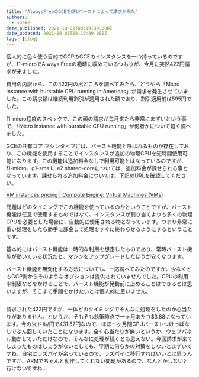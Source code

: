 ```yaml
---
title: "AlwaysFreeのGCEでCPUバーストによって請求が来た"
authors:
  - snake
date_published: 2021-10-01T08:19:39.000Z
date_updated: 2021-10-01T08:19:39.000Z
tags: [blog]
---
```


個人的に色々使う目的でGCPのGCEのインスタンスを一つ持っているのですが、f1-microでAlways Freeの範疇に収めているつもりが、今月に突然422円請求が来ました。

費用の内訳から、この422円の出どころを調べてみたら、どうやら「Micro Instance with burstable CPU running in Americas」が請求を発生させていました。この請求額は継続利用割引が適用された額であり、割引適用前は595円でした。

f1-micro程度のスペックで、この額の請求が毎月来たら非常にまずいという事で、「Micro Instance with burstable CPU running」が何者かについて軽く調べました。

GCEの共有コア マシンタイプには、バースト機能と呼ばれるものが存在しており、この機能を使用することでインスタンスが追加の物理CPUを短時間使用可能になります。この機能は追加料金なしで利用可能とはなっているのですが、f1-micro、g1-small、e2 shared-coreについては、追加料金が課せられる事となっています。課せられる追加料金については、下記のURLを確認してください。

[VM instances pricing | Compute Engine: Virtual Machines (VMs)](https://cloud.google.com/compute/vm-instance-pricing?authuser&#x3D;1#sharedcore)

問題はどのタイミングでこの機能を使っているのかということですが、バースト機能は任意で使用するものではなく、インスタンスが割り当てよりも多くの物理CPUを必要とした場合に、自動的に使用される物となっています。つまり非常に重い処理をしたら勝手に課金して処理をすぐに終わらせるようにするということです。

基本的にはバースト機能は一時的な利用を想定したものであり、常時バースト機能が動いている状況だと、マシンをアップグレードしたほうが安くなります。

バースト機能を無効化する方法についても、一応調べてみたのですが、少なくともGCP側からそのようなオプションは提供されていませんでした。CPUの利用率制限などをかけることで、バースト機能が発動前に止めることはできるとは思いますが、そこまで手間をかけたいとは個人的に思いません。

---

請求された422円ですが、一体どのタイミングでそんなに処理をしたのか心当たりがありません。というか、そもそも執筆時点で一ヶ月あたり$3.88になっています。今の米ドル/円で431.57円なので、ほぼ一ヶ月間CPUバーストつけっぱなしでぶん回していたことになります。全く心当たりが無いというか、ウェブパネル動かしていただけなので、そんなに処理が続くとも思えない。今回請求が来てしまったものはしょうがないとしても、早期に何らかの対策をしないとまずいですね。自宅にラズパイが余っているので、ラズパイに移行すればいいとは思うんですが、ARMでちゃんと動作してくれない問題があるので、なんとかしないと行けないですね...
